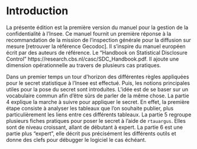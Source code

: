 # Introduction {.unnumbered}

La présente édition est la première version du manuel pour la gestion de la confidentialité à l’Insee. Ce manuel fournit un première réponse à la recommandation de la mission de l’inspection générale pour la diffusion sur mesure [retrouver la référence Gecodoc].
Il s’inspire du manuel européen écrit par des auteurs de référence. Le "Handbook on Statistical Disclosure Control" https://research.cbs.nl/casc/SDC_Handbook.pdf.
Il ajoute une dimension opérationnelle au travers de plusieurs cas pratiques.

Dans un premier temps un tour d'horizon des différentes règles appliquées pour le secret statistique à l'Insee est effectué. Puis, les notions principales utiles pour la pose du secret sont introduites. L'idée est de se baser sur un vocabulaire commun afin d'être sûrs de parler de la même chose. La partie 4 explique la marche à suivre pour appliquer le secret. En effet, la première étape consiste à analyser les tableaux que l'on souhaite publier, plus particulièrement les liens entre ces différents tableaux. La partie 5 regroupe plusieurs fiches pratiques pour poser le secret à l'aide de `rtauargus`. Elles sont de niveau croissant, allant de débutant à expert. La partie 6 est une partie plus "expert", elle décrit pus précisément les différents outils et donne des clefs pour débugger le logiciel le cas échéant.